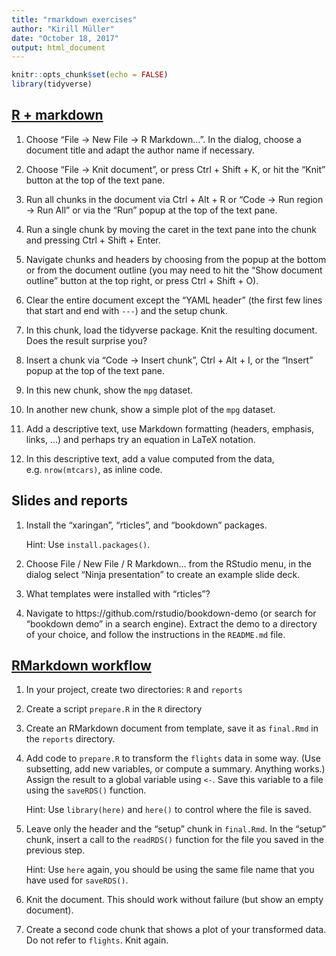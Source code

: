 ```yaml
---
title: "rmarkdown exercises"
author: "Kirill Müller"
date: "October 18, 2017"
output: html_document
---
```


```r
knitr::opts_chunk$set(echo = FALSE)
library(tidyverse)
```

## [R + markdown](rmarkdown.html)

1. Choose "File → New File → R Markdown...". In the dialog, choose a document title and adapt the author name if necessary.

1. Choose "File → Knit document", or press Ctrl + Shift + K, or hit the "Knit" button at the top of the text pane.

1. Run all chunks in the document via Ctrl + Alt + R or "Code → Run region → Run All" or via the "Run" popup at the top of the text pane.

1. Run a single chunk by moving the caret in the text pane into the chunk and pressing Ctrl + Shift + Enter.

1. Navigate chunks and headers by choosing from the popup at the bottom or from the document outline (you may need to hit the "Show document outline" button at the top right, or press Ctrl + Shift + O).

1. Clear the entire document except the "YAML header" (the first few lines that start and end with `---`) and the setup chunk.

1. In this chunk, load the tidyverse package. Knit the resulting document. Does the result surprise you?

1. Insert a chunk via "Code → Insert chunk", Ctrl + Alt + I, or the "Insert" popup at the top of the text pane.

1. In this new chunk, show the `mpg` dataset.

1. In another new chunk, show a simple plot of the `mpg` dataset.

1. Add a descriptive text, use Markdown formatting (headers, emphasis, links, ...) and perhaps try an equation in LaTeX notation.

1. In this descriptive text, add a value computed from the data, e.g. `nrow(mtcars)`, as inline code.


## Slides and reports

1. Install the "xaringan", "rticles", and "bookdown" packages.

    Hint: Use `install.packages()`.

1. Choose File / New File / R Markdown... from the RStudio menu, in the dialog select "Ninja presentation" to create an example slide deck.

1. What templates were installed with "rticles"?

1. Navigate to https://github.com/rstudio/bookdown-demo (or search for "bookdown demo" in a search engine). Extract the demo to a directory of your choice, and follow the instructions in the `README.md` file.


## [RMarkdown workflow](https://github.com/krlmlr/vistransrep/tree/master/rmarkdown-example)

1. In your project, create two directories: `R` and `reports`

1. Create a script `prepare.R` in the `R` directory

1. Create an RMarkdown document from template, save it as `final.Rmd` in the `reports` directory.

1. Add code to `prepare.R` to transform the `flights` data in some way. (Use subsetting, add new variables, or compute a summary. Anything works.) Assign the result to a global variable using `<-`. Save this variable to a file using the `saveRDS()` function.

    Hint: Use `library(here)` and `here()` to control where the file is saved.

1. Leave only the header and the "setup" chunk in `final.Rmd`. In the "setup" chunk, insert a call to the `readRDS()` function for the file you saved in the previous step.

    Hint: Use `here` again, you should be using the same file name that you have used for `saveRDS()`.

1. Knit the document. This should work without failure (but show an empty document).

1. Create a second code chunk that shows a plot of your transformed data. Do not refer to `flights`. Knit again.
